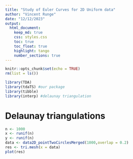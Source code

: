 ```yaml
---
title: "Study of Euler Curves for 2D Uniform data"
author: "Vincent Runge"
date: "12/12/2023"
output:
  html_document:
    keep_md: true
    css: styles.css
    toc: true
    toc_float: true
    highlight: tango
    number_sections: true
---
```



```r
knitr::opts_chunk$set(echo = TRUE)
rm(list = ls())
```

```r
library(TDA)
library(tdaTS) #our package
library(tibble)
library(interp) #delaunay triangulation
```


# Delaunay triangulations


```r
n <- 1000
x <- runif(n)
y <- runif(n)
data <- data2D_pointTwoCirclesMerged(1000,overlap = 0.2)
res <- tri.mesh(x = data)
plot(res)
```
